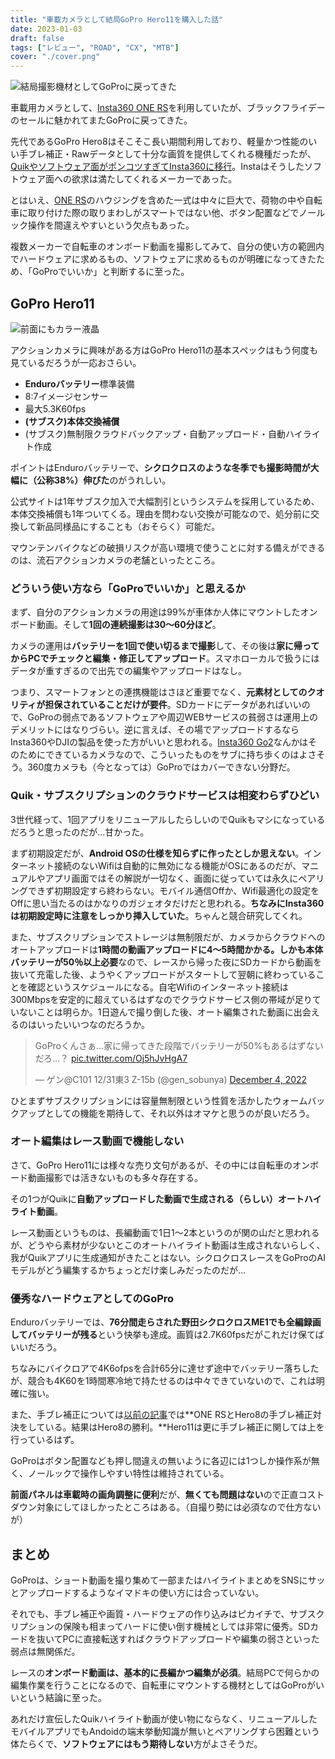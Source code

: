 ```yaml
---
title: "車載カメラとして結局GoPro Hero11を購入した話"
date: 2023-01-03
draft: false
tags: ["レビュー", "ROAD", "CX", "MTB"]
cover: "./cover.png"
---
```


![結局撮影機材としてGoProに戻ってきた](./gopro11.jpg)

車載用カメラとして、[Insta360 ONE RS](https://amzn.to/3whWXcx)を利用していたが、ブラックフライデーのセールに魅かれてまたGoProに戻ってきた。

先代であるGoPro Hero8はそこそこ長い期間利用しており、軽量かつ性能のいい手ブレ補正・Rawデータとして十分な画質を提供してくれる機種だったが、[Quikやソフトウェア面がポンコツすぎてInsta360に移行](https://blog.gensobunya.net/post/2022/08/instaone_rs_review/)。Instaはそうしたソフトウェア面への欲求は満たしてくれるメーカーであった。

とはいえ、[ONE RS](https://amzn.to/3whWXcx)のハウジングを含めた一式は中々に巨大で、荷物の中や自転車に取り付けた際の取りまわしがスマートではない他、ボタン配置などでノールック操作を間違えやすいという欠点もあった。

複数メーカーで自転車のオンボード動画を撮影してみて、自分の使い方の範囲内でハードウェアに求めるもの、ソフトウェアに求めるものが明確になってきたため、「GoProでいいか」と判断するに至った。

## GoPro Hero11

![前面にもカラー液晶](./on_bike.jpg)

アクションカメラに興味がある方はGoPro Hero11の基本スペックはもう何度も見ているだろうが一応おさらい。

- **Enduroバッテリー**標準装備
- 8:7イメージセンサー
- 最大5.3K60fps
- **(サブスク)本体交換補償**
- (サブスク)無制限クラウドバックアップ・自動アップロード・自動ハイライト作成

ポイントはEnduroバッテリーで、**シクロクロスのような冬季でも撮影時間が大幅に（公称38%）伸びた**のがうれしい。

公式サイトは1年サブスク加入で大幅割引というシステムを採用しているため、本体交換補償も1年ついてくる。理由を問わない交換が可能なので、処分前に交換して新品同様品にすることも（おそらく）可能だ。

マウンテンバイクなどの破損リスクが高い環境で使うことに対する備えができるのは、流石アクションカメラの老舗といったところ。

<LinkBox url="https://www.amazon.co.jp/dp/B0B9H67NYT/" isAmazonLink />

### どういう使い方なら「GoProでいいか」と思えるか

まず、自分のアクションカメラの用途は99%が車体か人体にマウントしたオンボード動画。そして**1回の連続撮影は30～60分ほど**。

カメラの運用は**バッテリーを1回で使い切るまで撮影**して、その後は**家に帰ってからPCでチェックと編集・修正してアップロード**。スマホローカルで扱うにはデータが重すぎるので出先での編集やアップロードはなし。

つまり、スマートフォンとの連携機能はさほど重要でなく、**元素材としてのクオリティが担保されていることだけが要件**。SDカードにデータがあればいいので、GoProの弱点であるソフトウェアや周辺WEBサービスの貧弱さは運用上のデメリットにはなりづらい。逆に言えば、その場でアップロードするならInsta360やDJIの製品を使った方がいいと思われる。[Insta360 Go2](https://amzn.to/3Vp14xa)なんかはそのためにできているカメラなので、こういったものをサブに持ち歩くのはよさそう。360度カメラも（今となっては）GoProではカバーできない分野だ。

### Quik・サブスクリプションのクラウドサービスは相変わらずひどい

3世代経って、1回アプリをリニューアルしたらしいのでQuikもマシになっているだろうと思ったのだが…甘かった。

まず初期設定だが、**Android OSの仕様を知らずに作ったとしか思えない**。インターネット接続のないWifiは自動的に無効になる機能がOSにあるのだが、マニュアルやアプリ画面ではその解説が一切なく、画面に従っていては永久にペアリングできず初期設定すら終わらない。モバイル通信Offか、Wifi最適化の設定をOffに思い当たるのはかなりのガジェオタだけだと思われる。**ちなみにInsta360は初期設定時に注意をしっかり挿入していた**。ちゃんと競合研究してくれ。

また、サブスクリプションでストレージは無制限だが、カメラからクラウドへのオートアップロードは**1時間の動画アップロードに4～5時間かかる。しかも本体バッテリーが50％以上必要**なので、レースから帰った夜にSDカードから動画を抜いて充電した後、ようやくアップロードがスタートして翌朝に終わっていることを確認というスケジュールになる。自宅Wifiのインターネット接続は300Mbpsを安定的に超えているはずなのでクラウドサービス側の帯域が足りていないことは明らか。1日遊んで撮り倒した後、オート編集された動画に出会えるのはいったいいつなのだろうか。

<blockquote class="twitter-tweet"><p lang="ja" dir="ltr">GoProくんさぁ…家に帰ってきた段階でバッテリーが50%もあるはずないだろ…？ <a href="https://t.co/Oj5hJvHgA7">pic.twitter.com/Oj5hJvHgA7</a></p>&mdash; ゲン@C101 12/31東3 Z-15b (@gen_sobunya) <a href="https://twitter.com/gen_sobunya/status/1599368364719501312?ref_src=twsrc%5Etfw">December 4, 2022</a></blockquote>

ひとまずサブスクリプションには容量無制限という性質を活かしたウォームバックアップとしての機能を期待して、それ以外はオマケと思うのが良いだろう。

### オート編集はレース動画で機能しない

さて、GoPro Hero11には様々な売り文句があるが、その中には自転車のオンボード動画撮影では活きないものも多々存在する。

その1つがQuikに**自動アップロードした動画で生成される（らしい）オートハイライト動画**。

レース動画というものは、長編動画で1日1～2本というのが関の山だと思われるが、どうやら素材が少ないとこのオートハイライト動画は生成されないらしく、我がQuikアプリに生成通知がきたことはない。シクロクロスレースをGoProのAIモデルがどう編集するかちょっとだけ楽しみだったのだが…

### 優秀なハードウェアとしてのGoPro

Enduroバッテリーでは、**76分間走らされた野田シクロクロスME1でも全編録画してバッテリーが残る**という快挙も達成。画質は2.7K60fpsだがこれだけ保てばいいだろう。

ちなみにバイクロアで4K6ofpsを合計65分に達せず途中でバッテリー落ちしたが、競合も4K60を1時間寒冷地で持たせるのは中々できていないので、これは明確に強い。

また、手ブレ補正については[以前の記事](https://blog.gensobunya.net/post/2022/08/instaone_rs_review/)では**ONE RSとHero8の手ブレ補正対決をしている。結果はHero8の勝利。**Hero11は更に手ブレ補正に関しては上を行っているはず。

<LinkBox url="https://blog.gensobunya.net/post/2022/08/instaone_rs_review/" />

GoProはボタン配置なども押し間違えの無いように各辺には1つしか操作系が無く、ノールックで操作しやすい特性は維持されている。

**前面パネルは車載時の画角調整に便利**だが、**無くても問題はない**ので正直コストダウン対象にしてほしかったところはある。（自撮り勢には必須なので仕方ないが）

## まとめ

GoProは、ショート動画を撮り集めて一部またはハイライトまとめをSNSにサッとアップロードするようなイマドキの使い方には合っていない。

それでも、手ブレ補正や画質・ハードウェアの作り込みはピカイチで、サブスクリプションの保険も相まってハードに使い倒す機械としては非常に優秀。SDカードを抜いてPCに直接転送すればクラウドアップロードや編集の弱さといった弱点は無関係だ。

レースの**オンボード動画は、基本的に長編かつ編集が必須**。結局PCで何らかの編集作業を行うことになるので、自転車にマウントする機材としてはGoProがいいという結論に至った。

あれだけ宣伝したQuikハイライト動画が使い物にならなく、リニューアルしたモバイルアプリでもAndoidの端末挙動知識が無いとペアリングすら困難という体たらくで、**ソフトウェアにはもう期待しない**方がよさそうだ。
